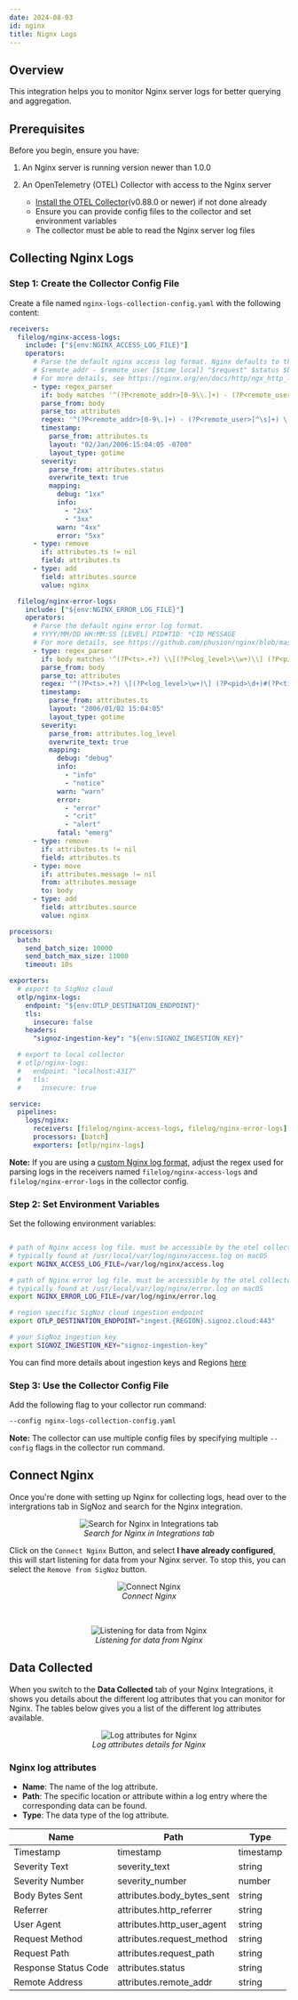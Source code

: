 ```yaml
---
date: 2024-08-03
id: nginx
title: Nignx Logs
---
```


## Overview

This integration helps you to monitor Nginx server logs for better querying and aggregation.

## Prerequisites

Before you begin, ensure you have:

1. An Nginx server is running version newer than 1.0.0 

2. An OpenTelemetry (OTEL) Collector with access to the Nginx server
   - [Install the OTEL Collector](https://signoz.io/docs/tutorial/opentelemetry-binary-usage-in-virtual-machine/)(v0.88.0 or newer) if not done already  
   - Ensure you can provide config files to the collector and set environment variables
   - The collector must be able to read the Nginx server log files

## Collecting Nginx Logs

### Step 1: Create the Collector Config File

Create a file named `nginx-logs-collection-config.yaml` with the following content:

```yaml
receivers:
  filelog/nginx-access-logs:
    include: ["${env:NGINX_ACCESS_LOG_FILE}"]
    operators:
      # Parse the default nginx access log format. Nginx defaults to the "combined" log format
      # $remote_addr - $remote_user [$time_local] "$request" $status $body_bytes_sent "$http_referer" "$http_user_agent"
      # For more details, see https://nginx.org/en/docs/http/ngx_http_log_module.html
      - type: regex_parser
        if: body matches '^(?P<remote_addr>[0-9\\.]+) - (?P<remote_user>[^\\s]+) \\[(?P<ts>.+)\\] "(?P<request_method>\\w+?) (?P<request_path>.+?)" (?P<status>[0-9]+) (?P<body_bytes_sent>[0-9]+) "(?P<http_referrer>.+?)" "(?P<http_user_agent>.+?)"$'
        parse_from: body
        parse_to: attributes
        regex: '^(?P<remote_addr>[0-9\.]+) - (?P<remote_user>[^\s]+) \[(?P<ts>.+)\] "(?P<request_method>\w+?) (?P<request_path>.+?)" (?P<status>[0-9]+) (?P<body_bytes_sent>[0-9]+) "(?P<http_referrer>.+?)" "(?P<http_user_agent>.+?)"$'
        timestamp:
          parse_from: attributes.ts
          layout: "02/Jan/2006:15:04:05 -0700"
          layout_type: gotime
        severity:
          parse_from: attributes.status
          overwrite_text: true
          mapping:
            debug: "1xx"
            info:
              - "2xx"
              - "3xx"
            warn: "4xx"
            error: "5xx"
      - type: remove
        if: attributes.ts != nil
        field: attributes.ts
      - type: add
        field: attributes.source
        value: nginx

  filelog/nginx-error-logs:
    include: ["${env:NGINX_ERROR_LOG_FILE}"]
    operators:
      # Parse the default nginx error log format.
      # YYYY/MM/DD HH:MM:SS [LEVEL] PID#TID: *CID MESSAGE
      # For more details, see https://github.com/phusion/nginx/blob/master/src/core/ngx_log.c
      - type: regex_parser
        if: body matches '^(?P<ts>.+?) \\[(?P<log_level>\\w+)\\] (?P<pid>\\d+)#(?P<tid>\\d+). \\*(?P<cid>\\d+) (?P<message>.+)$'
        parse_from: body
        parse_to: attributes
        regex: '^(?P<ts>.+?) \[(?P<log_level>\w+)\] (?P<pid>\d+)#(?P<tid>\d+). \*(?P<cid>\d+) (?P<message>.+)$'
        timestamp:
          parse_from: attributes.ts
          layout: "2006/01/02 15:04:05"
          layout_type: gotime
        severity:
          parse_from: attributes.log_level
          overwrite_text: true
          mapping:
            debug: "debug"
            info:
              - "info"
              - "notice"
            warn: "warn"
            error:
              - "error"
              - "crit"
              - "alert"
            fatal: "emerg"
      - type: remove
        if: attributes.ts != nil
        field: attributes.ts
      - type: move
        if: attributes.message != nil
        from: attributes.message
        to: body
      - type: add
        field: attributes.source
        value: nginx

processors:
  batch:
    send_batch_size: 10000
    send_batch_max_size: 11000
    timeout: 10s

exporters:
  # export to SigNoz cloud
  otlp/nginx-logs:
    endpoint: "${env:OTLP_DESTINATION_ENDPOINT}"
    tls:
      insecure: false
    headers:
      "signoz-ingestion-key": "${env:SIGNOZ_INGESTION_KEY}"

  # export to local collector
  # otlp/nginx-logs:
  #   endpoint: "localhost:4317"
  #   tls:
  #     insecure: true

service:
  pipelines:
    logs/nginx:
      receivers: [filelog/nginx-access-logs, filelog/nginx-error-logs]
      processors: [batch]
      exporters: [otlp/nginx-logs]
```

**Note:** If you are using a [custom Nginx log format](https://docs.nginx.com/nginx/admin-guide/monitoring/logging/#setting-up-the-access-log), adjust the regex used 
for parsing logs in the receivers named `filelog/nginx-access-logs` and `filelog/nginx-error-logs` in the collector config.

### Step 2: Set Environment Variables

Set the following environment variables:

```bash

# path of Nginx access log file. must be accessible by the otel collector
# typically found at /usr/local/var/log/nginx/access.log on macOS
export NGINX_ACCESS_LOG_FILE=/var/log/nginx/access.log

# path of Nginx error log file. must be accessible by the otel collector
# typically found at /usr/local/var/log/nginx/error.log on macOS
export NGINX_ERROR_LOG_FILE=/var/log/nginx/error.log

# region specific SigNoz cloud ingestion endpoint
export OTLP_DESTINATION_ENDPOINT="ingest.{REGION}.signoz.cloud:443"

# your SigNoz ingestion key
export SIGNOZ_INGESTION_KEY="signoz-ingestion-key"
```

You can find more details about ingestion keys and Regions [here](https://signoz.io/docs/ingestion/signoz-cloud/overview/)

### Step 3: Use the Collector Config File

Add the following flag to your collector run command:

```bash
--config nginx-logs-collection-config.yaml
```

**Note:** The collector can use multiple config files by specifying multiple `--config` flags in the collector run command.

## Connect Nginx

Once you're done with setting up Nginx for collecting logs, head over to the intergrations tab in SigNoz and search for the Nginx integration.

<figure data-zoomable align='center'>
    <img src="/img/docs/integrations/nginx/nginx-integration-search.webp" alt="Search for Nginx in Integrations tab"/>
    <figcaption><i>Search for Nginx in Integrations tab</i></figcaption>
</figure>

Click on the `Connect Nginx` Button, and select **I have already configured**, this will start listening for data from your Nginx server. 
To stop this, you can select the `Remove from SigNoz` button.

<figure data-zoomable align='center'>
    <img src="/img/docs/integrations/nginx/nginx-integration-connect.webp" alt="Connect Nginx"/>
    <figcaption><i>Connect Nginx</i></figcaption>
</figure>

&nbsp;

<figure data-zoomable align='center'>
    <img src="/img/docs/integrations/nginx/nginx-integration-listening.webp" alt="Listening for data from Nginx"/>
    <figcaption><i>Listening for data from Nginx</i></figcaption>
</figure>

## Data Collected

When you switch to the **Data Collected** tab of your Nginx Integrations, it shows you details about the different log attributes that you
can monitor for Nginx. The tables below gives you a list of the different log attributes available.

<figure data-zoomable align='center'>
    <img src="/img/docs/integrations/nginx/nginx-integration-data-collected.webp" alt="Log attributes for Nginx"/>
    <figcaption><i>Log attributes details for Nginx</i></figcaption>
</figure>

### Nginx log attributes
- **Name**: The name of the log attribute.
- **Path**: The specific location or attribute within a log entry where the corresponding data can be found.
- **Type**: The data type of the log attribute.

| Name                 | Path                        | Type      |
|----------------------|-----------------------------|-----------|
| Timestamp            | timestamp                   | timestamp |
| Severity Text        | severity_text               | string    |
| Severity Number      | severity_number             | number    |
| Body Bytes Sent      | attributes.body_bytes_sent  | string    |
| Referrer             | attributes.http_referrer    | string    |
| User Agent           | attributes.http_user_agent  | string    |
| Request Method       | attributes.request_method   | string    |
| Request Path         | attributes.request_path     | string    |
| Response Status Code | attributes.status           | string    |
| Remote Address       | attributes.remote_addr      | string    |

